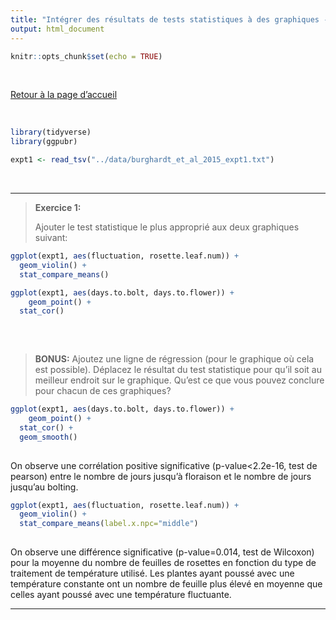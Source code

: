 ```yaml
---
title: "Intégrer des résultats de tests statistiques à des graphiques - solution des exercices"
output: html_document
---
```


```r
knitr::opts_chunk$set(echo = TRUE)
```
<br>

[Retour à la page d'accueil](https://scortijo.github.io/2023_L3_R/)

<br>

```r

library(tidyverse)
library(ggpubr)

expt1 <- read_tsv("../data/burghardt_et_al_2015_expt1.txt")
```

<br>

******


> **Exercice 1:**
>
> Ajouter le test statistique le plus approprié aux deux graphiques suivant:



```r
ggplot(expt1, aes(fluctuation, rosette.leaf.num)) +
  geom_violin() +
  stat_compare_means()
```


```r
ggplot(expt1, aes(days.to.bolt, days.to.flower)) +
    geom_point() +
  stat_cor()
  
```

<br>

>
> **BONUS:** Ajoutez une ligne de régression (pour le graphique où cela est possible).
Déplacez le résultat du test statistique pour qu'il soit au meilleur endroit sur le graphique.
Qu'est ce que vous pouvez conclure pour chacun de ces graphiques?



```r
ggplot(expt1, aes(days.to.bolt, days.to.flower)) +
    geom_point() +
  stat_cor() +
  geom_smooth()
  
```

On observe une corrélation positive significative (p-value<2.2e-16, test de pearson) entre le nombre de jours jusqu'à floraison et le nombre de jours jusqu'au bolting.



```r
ggplot(expt1, aes(fluctuation, rosette.leaf.num)) +
  geom_violin() +
  stat_compare_means(label.x.npc="middle")
  
```

On observe une différence significative (p-value=0.014, test de Wilcoxon) pour la moyenne du nombre de feuilles de rosettes en fonction du type de traitement de température utilisé. Les plantes ayant poussé avec une température constante ont un nombre de feuille plus élevé en moyenne que celles ayant poussé avec une température fluctuante.






******
